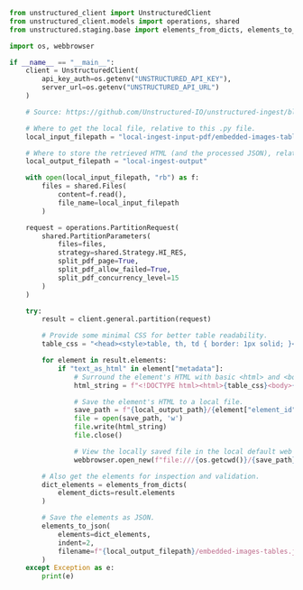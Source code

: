 ```python Python SDK
from unstructured_client import UnstructuredClient
from unstructured_client.models import operations, shared
from unstructured.staging.base import elements_from_dicts, elements_to_json

import os, webbrowser

if __name__ == "__main__":
    client = UnstructuredClient(
        api_key_auth=os.getenv("UNSTRUCTURED_API_KEY"),
        server_url=os.getenv("UNSTRUCTURED_API_URL")
    )

    # Source: https://github.com/Unstructured-IO/unstructured-ingest/blob/main/example-docs/pdf/embedded-images-tables.pdf

    # Where to get the local file, relative to this .py file.
    local_input_filepath = "local-ingest-input-pdf/embedded-images-tables.pdf"

    # Where to store the retrieved HTML (and the processed JSON), relative to this .py file.
    local_output_filepath = "local-ingest-output"

    with open(local_input_filepath, "rb") as f:
        files = shared.Files(
            content=f.read(),
            file_name=local_input_filepath
        )

    request = operations.PartitionRequest(
        shared.PartitionParameters(
            files=files,
            strategy=shared.Strategy.HI_RES,
            split_pdf_page=True,
            split_pdf_allow_failed=True,
            split_pdf_concurrency_level=15
        )
    )

    try:
        result = client.general.partition(request)

        # Provide some minimal CSS for better table readability.
        table_css = "<head><style>table, th, td { border: 1px solid; }</style></head>"

        for element in result.elements:
            if "text_as_html" in element["metadata"]:
                # Surround the element's HTML with basic <html> and <body> tags, and add the minimal CSS.
                html_string = f"<!DOCTYPE html><html>{table_css}<body>{element["metadata"]["text_as_html"]}</body></html>"

                # Save the element's HTML to a local file.
                save_path = f"{local_output_path}/{element["element_id"]}.html"
                file = open(save_path, 'w')
                file.write(html_string)
                file.close()

                # View the locally saved file in the local default web browser.
                webbrowser.open_new(f"file:///{os.getcwd()}/{save_path}")

        # Also get the elements for inspection and validation.
        dict_elements = elements_from_dicts(
            element_dicts=result.elements
        )

        # Save the elements as JSON.
        elements_to_json(
            elements=dict_elements,
            indent=2,
            filename=f"{local_output_filepath}/embedded-images-tables.json"
        )
    except Exception as e:
        print(e)
```